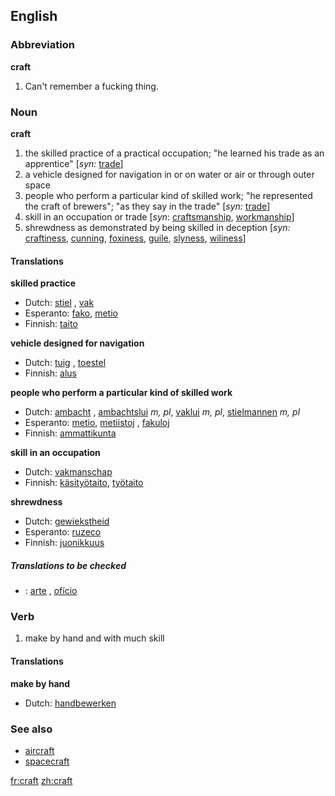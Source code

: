 ==English==

===Abbreviation===
'''craft'''

# Can't remember a fucking thing.

===Noun===
'''craft'''

# the skilled practice of a practical occupation; "he learned his trade as an apprentice" [''syn:'' [[trade]]]
# a vehicle designed for navigation in or on water or air or through outer space
# people who perform a particular kind of skilled work; "he represented the craft of brewers"; "as they say in the trade" [''syn:'' [[trade]]]
# skill in an occupation or trade [''syn'': [[craftsmanship]], [[workmanship]]]
# shrewdness as demonstrated by being skilled in deception [''syn:'' [[craftiness]], [[cunning]], [[foxiness]], [[guile]], [[slyness]], [[wiliness]]]

====Translations====
'''skilled practice'''
{{top}}
*Dutch: [[stiel]] {{m}}, [[vak]] {{n}}
*Esperanto: [[fako]], [[metio]]
*Finnish: [[taito]]
{{mid}}
{{bottom}}

'''vehicle designed for navigation'''
{{top}}
*Dutch: [[tuig]] {{n}}, [[toestel]] {{n}}
*Finnish: [[alus]]
{{mid}}
{{bottom}}

'''people who perform a particular kind of skilled work'''
{{top}}
*Dutch: [[ambacht]] {{m}}, [[ambachtslui]] ''m, pl'', [[vaklui]] ''m, pl'', [[stielmannen]] ''m, pl''
*Esperanto: [[metio]], [[metiistoj]] {{p}}, [[fakuloj]] {{p}}
*Finnish: [[ammattikunta]]
{{mid}}
{{bottom}}

'''skill in an occupation'''
{{top}}
*Dutch: [[vakmanschap]]
*Finnish: [[käsityötaito]], [[työtaito]]
{{mid}}
{{bottom}}

'''shrewdness'''
{{top}}
*Dutch: [[gewiekstheid]] {{f}}
*Esperanto: [[ruzeco]]
*Finnish: [[juonikkuus]]
{{mid}}
{{bottom}}

=====Translations to be checked=====
{{checktrans}}
*{{ttbc|Portuguese}}: [[arte]] {{m}}, [[ofício]] {{m}}

===Verb===
{{en-infl-reg-consonant|craft||}}

# make by hand and with much skill

====Translations====
'''make by hand'''
{{top}}
*Dutch: [[handbewerken]]
{{mid}}
{{bottom}}

===See also===
*[[aircraft]]
*[[spacecraft]]

[[fr:craft]]
[[zh:craft]]